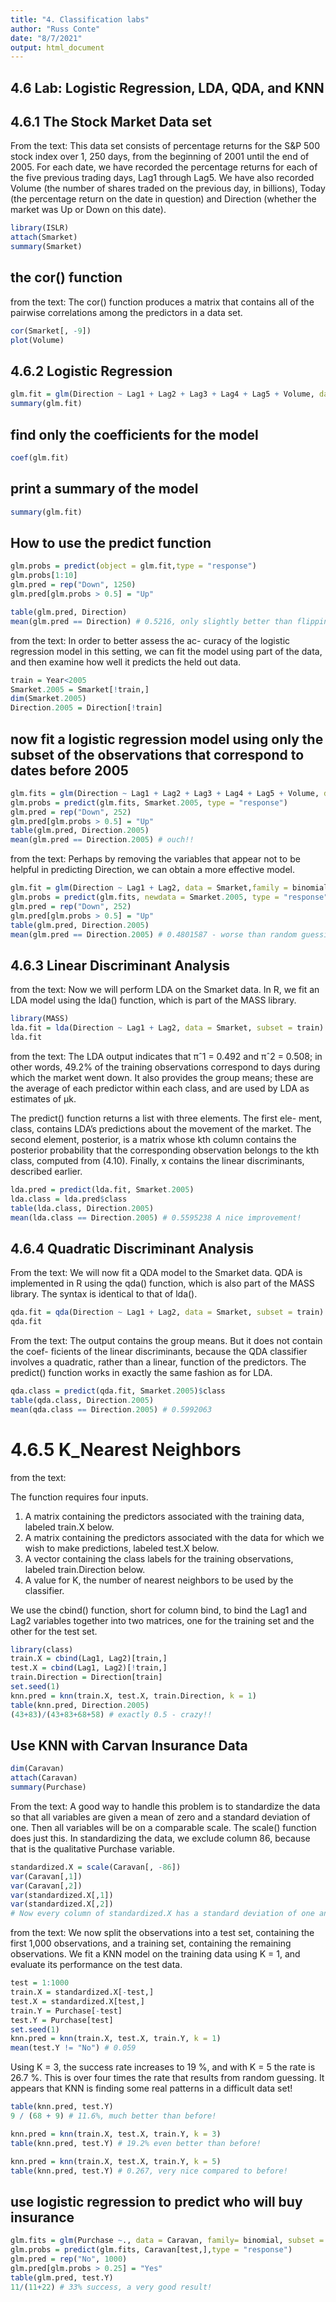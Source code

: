 ```yaml
---
title: "4. Classification labs"
author: "Russ Conte"
date: "8/7/2021"
output: html_document
---
```


## 4.6 Lab: Logistic Regression, LDA, QDA, and KNN

## 4.6.1 The Stock Market Data set

From the text:
This data set consists of percentage returns for the S&P 500 stock index over 1, 250 days, from the beginning of 2001 until the end of 2005. For each date, we have recorded the percentage returns for each of the five previous trading days, Lag1 through Lag5. We have also recorded Volume (the number of shares traded on the previous day, in billions), Today (the percentage return on the date in question) and Direction (whether the market was Up or Down on this date).

```r

library(ISLR)
attach(Smarket)
summary(Smarket)
```

## the cor() function

from the text:
The cor() function produces a matrix that contains all of the pairwise correlations among the predictors in a data set.

```r

cor(Smarket[, -9])
plot(Volume)
```

## 4.6.2 Logistic Regression

```r

glm.fit = glm(Direction ~ Lag1 + Lag2 + Lag3 + Lag4 + Lag5 + Volume, data = Smarket, family = binomial)
summary(glm.fit)

```

## find only the coefficients for the model

```r
coef(glm.fit)

```

## print a summary of the model

```r

summary(glm.fit)

```

## How to use the predict function

```r

glm.probs = predict(object = glm.fit,type = "response")
glm.probs[1:10]
glm.pred = rep("Down", 1250)
glm.pred[glm.probs > 0.5] = "Up"

table(glm.pred, Direction)
mean(glm.pred == Direction) # 0.5216, only slightly better than flipping a fair coin

```

from the text:
In order to better assess the ac- curacy of the logistic regression model in this setting, we can fit the model using part of the data, and then examine how well it predicts the held out data. 

```r
train = Year<2005
Smarket.2005 = Smarket[!train,]
dim(Smarket.2005)
Direction.2005 = Direction[!train]

```

## now fit a logistic regression model using only the subset of the observations that correspond to dates before 2005

```r

glm.fits = glm(Direction ~ Lag1 + Lag2 + Lag3 + Lag4 + Lag5 + Volume, data = Smarket, family = binomial, subset = train)
glm.probs = predict(glm.fits, Smarket.2005, type = "response")
glm.pred = rep("Down", 252)
glm.pred[glm.probs > 0.5] = "Up"
table(glm.pred, Direction.2005)
mean(glm.pred == Direction.2005) # ouch!!
```

from the text:
Perhaps by removing the variables that appear not to be helpful in predicting Direction, we can obtain a more effective model.

```r

glm.fit = glm(Direction ~ Lag1 + Lag2, data = Smarket,family = binomial, subset = train)
glm.probs = predict(glm.fits, newdata = Smarket.2005, type = "response")
glm.pred = rep("Down", 252)
glm.pred[glm.probs > 0.5] = "Up"
table(glm.pred, Direction.2005)
mean(glm.pred == Direction.2005) # 0.4801587 - worse than random guessing!

```

## 4.6.3 Linear Discriminant Analysis

from the text:
Now we will perform LDA on the Smarket data. In R, we fit an LDA model using the lda() function, which is part of the MASS library.

```r
library(MASS)
lda.fit = lda(Direction ~ Lag1 + Lag2, data = Smarket, subset = train)
lda.fit
```

from the text:
The LDA output indicates that πˆ1 = 0.492 and πˆ2 = 0.508; in other words, 49.2% of the training observations correspond to days during which the market went down. It also provides the group means; these are the average of each predictor within each class, and are used by LDA as estimates of μk.

The predict() function returns a list with three elements. The first ele- ment, class, contains LDA’s predictions about the movement of the market. The second element, posterior, is a matrix whose kth column contains the posterior probability that the corresponding observation belongs to the kth class, computed from (4.10). Finally, x contains the linear discriminants, described earlier.

```r

lda.pred = predict(lda.fit, Smarket.2005)
lda.class = lda.pred$class
table(lda.class, Direction.2005)
mean(lda.class == Direction.2005) # 0.5595238 A nice improvement!
```

## 4.6.4 Quadratic Discriminant Analysis

From the text:
We will now fit a QDA model to the Smarket data. QDA is implemented in R using the qda() function, which is also part of the MASS library. The syntax is identical to that of lda().

```r

qda.fit = qda(Direction ~ Lag1 + Lag2, data = Smarket, subset = train)
qda.fit

```

From the text:
The output contains the group means. But it does not contain the coef- ficients of the linear discriminants, because the QDA classifier involves a quadratic, rather than a linear, function of the predictors. The predict() function works in exactly the same fashion as for LDA.

```r
qda.class = predict(qda.fit, Smarket.2005)$class
table(qda.class, Direction.2005)
mean(qda.class == Direction.2005) # 0.5992063
```

# 4.6.5 K_Nearest Neighbors

from the text:

The function requires four inputs.

1. A matrix containing the predictors associated with the training data, labeled train.X below.
2. A matrix containing the predictors associated with the data for which we wish to make predictions, labeled test.X below.
3. A vector containing the class labels for the training observations, labeled train.Direction below.
4. A value for K, the number of nearest neighbors to be used by the classifier.

We use the cbind() function, short for column bind, to bind the Lag1 and Lag2 variables together into two matrices, one for the training set and the other for the test set.

```r
library(class)
train.X = cbind(Lag1, Lag2)[train,]
test.X = cbind(Lag1, Lag2)[!train,]
train.Direction = Direction[train]
set.seed(1)
knn.pred = knn(train.X, test.X, train.Direction, k = 1)
table(knn.pred, Direction.2005)
(43+83)/(43+83+68+58) # exactly 0.5 - crazy!!
```

## Use KNN with Carvan Insurance Data

```r

dim(Caravan)
attach(Caravan)
summary(Purchase)
```

From the text:
A good way to handle this problem is to standardize the data so that all variables are given a mean of zero and a standard deviation of one. Then all variables will be on a comparable scale. The scale() function does just this. In standardizing the data, we exclude column 86, because that is the qualitative Purchase variable.

```r

standardized.X = scale(Caravan[, -86])
var(Caravan[,1])
var(Caravan[,2])
var(standardized.X[,1])
var(standardized.X[,2])
# Now every column of standardized.X has a standard deviation of one and a mean of zero.

```

from the text:
We now split the observations into a test set, containing the first 1,000 observations, and a training set, containing the remaining observations. We fit a KNN model on the training data using K = 1, and evaluate its performance on the test data.

```r

test = 1:1000
train.X = standardized.X[-test,]
test.X = standardized.X[test,]
train.Y = Purchase[-test]
test.Y = Purchase[test]
set.seed(1)
knn.pred = knn(train.X, test.X, train.Y, k = 1)
mean(test.Y != "No") # 0.059
```

Using K = 3, the success rate increases to 19 %, and with K = 5 the rate is 26.7 %. This is over four times the rate that results from random guessing. It appears that KNN is finding some real patterns in a difficult data set!

```r
table(knn.pred, test.Y)
9 / (68 + 9) # 11.6%, much better than before!

knn.pred = knn(train.X, test.X, train.Y, k = 3)
table(knn.pred, test.Y) # 19.2% even better than before!

knn.pred = knn(train.X, test.X, train.Y, k = 5)
table(knn.pred, test.Y) # 0.267, very nice compared to before!

```

## use logistic regression to predict who will buy insurance

```r
glm.fits = glm(Purchase ~., data = Caravan, family= binomial, subset = -test)
glm.probs = predict(glm.fits, Caravan[test,],type = "response")
glm.pred = rep("No", 1000)
glm.pred[glm.probs > 0.25] = "Yes"
table(glm.pred, test.Y)
11/(11+22) # 33% success, a very good result!

```

